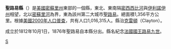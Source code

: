 {{Otheruses|圣路易斯|subject=美國密蘇里州的一個縣|other=同名地方}}
{{noteTA
|G1=USStates
|T=zh-cn:圣路易斯县 (密苏里州); zh-tw:聖路易郡 (密蘇里州); zh-hk:聖路易縣 (密蘇里州)
|1=zh-hans:圣路易斯; zh-hant:聖路易;
|2=zh-cn:县;zh-tw:郡;zh-hk:縣;
}}
{{Infobox U.S. County|
 county = 聖路易縣|
 state = 密蘇里州 |
 en county = Saint Louis County|
 en state = Missouri |
 seal = St Louis County mo seal.gif |
 founded year = 1812 |
 seat wl = Clayton | 
 largest city wl = Chesterfield |

 area_total_sq_mi =524 |
 area_land_sq_mi =508 |
 area_water_sq_mi =16 |
 area percentage = 3.03% |
 census yr = 2006 |
 pop = 1000510 |
 density_mi2 = 1969.5 |
 density_km2 = 760.5 |
 web = www.co.st-louis.mo.us |
}}
'''聖路易縣'''（{{lang-en|St. Louis County}}）是[[美國|美國]][[密蘇里州|密蘇里州]]東部的一個縣，東北、東南隔[[密西西比河|密西西比河]]與[[伊利諾伊州|伊利諾伊州]]相望，北以[[密蘇里河|密蘇里河]]為界，東為該州第二大城市[[圣路易斯_(密苏里州)|聖路易]]。總面積1,356平方公里。根據[[美國2000年人口普查|美國2000年人口普查]]，共有人口1,016,315人。縣治[[克雷頓_(密蘇里州)|克雷頓]]（Clayton）。

成立於1812年10月1日，1876年聖路易自本縣分出。縣名紀念[[法國|法國]][[法國君主列表|國王]][[路易九世_(法兰西)|路易九世]]。
{{Authority control}}
{{Missouri-stub}}

[[Category:密苏里州行政区划|S]]